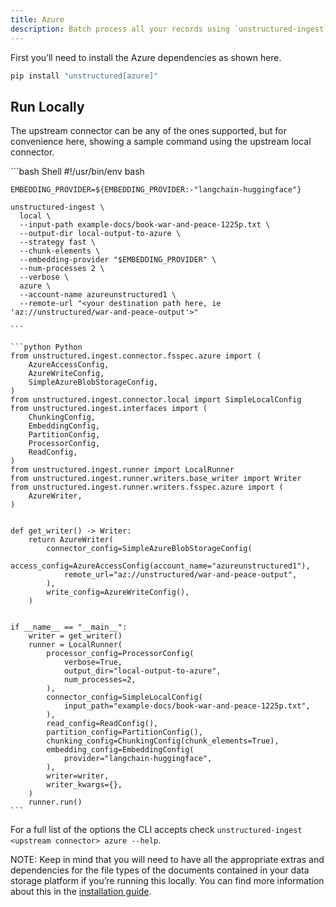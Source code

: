 ```yaml
---
title: Azure 
description: Batch process all your records using `unstructured-ingest` to store structured outputs locally on your filesystem and upload those local files to an Azure bucket.
---
```


First you’ll need to install the Azure dependencies as shown here.

```bash
pip install "unstructured[azure]"

```


## Run Locally

The upstream connector can be any of the ones supported, but for convenience here, showing a sample command using the upstream local connector.

<CodeGroup>
    ```bash Shell
    #!/usr/bin/env bash
    
    EMBEDDING_PROVIDER=${EMBEDDING_PROVIDER:-"langchain-huggingface"}
    
    unstructured-ingest \
      local \
      --input-path example-docs/book-war-and-peace-1225p.txt \
      --output-dir local-output-to-azure \
      --strategy fast \
      --chunk-elements \
      --embedding-provider "$EMBEDDING_PROVIDER" \
      --num-processes 2 \
      --verbose \
      azure \
      --account-name azureunstructured1 \
      --remote-url "<your destination path here, ie 'az://unstructured/war-and-peace-output'>"
    
    ```
    
    ```python Python 
    from unstructured.ingest.connector.fsspec.azure import (
        AzureAccessConfig,
        AzureWriteConfig,
        SimpleAzureBlobStorageConfig,
    )
    from unstructured.ingest.connector.local import SimpleLocalConfig
    from unstructured.ingest.interfaces import (
        ChunkingConfig,
        EmbeddingConfig,
        PartitionConfig,
        ProcessorConfig,
        ReadConfig,
    )
    from unstructured.ingest.runner import LocalRunner
    from unstructured.ingest.runner.writers.base_writer import Writer
    from unstructured.ingest.runner.writers.fsspec.azure import (
        AzureWriter,
    )
    
    
    def get_writer() -> Writer:
        return AzureWriter(
            connector_config=SimpleAzureBlobStorageConfig(
                access_config=AzureAccessConfig(account_name="azureunstructured1"),
                remote_url="az://unstructured/war-and-peace-output",
            ),
            write_config=AzureWriteConfig(),
        )
    
    
    if __name__ == "__main__":
        writer = get_writer()
        runner = LocalRunner(
            processor_config=ProcessorConfig(
                verbose=True,
                output_dir="local-output-to-azure",
                num_processes=2,
            ),
            connector_config=SimpleLocalConfig(
                input_path="example-docs/book-war-and-peace-1225p.txt",
            ),
            read_config=ReadConfig(),
            partition_config=PartitionConfig(),
            chunking_config=ChunkingConfig(chunk_elements=True),
            embedding_config=EmbeddingConfig(
                provider="langchain-huggingface",
            ),
            writer=writer,
            writer_kwargs={},
        )
        runner.run()
    ```
    
</CodeGroup>


For a full list of the options the CLI accepts check `unstructured-ingest <upstream connector> azure --help`.

NOTE: Keep in mind that you will need to have all the appropriate extras and dependencies for the file types of the documents contained in your data storage platform if you’re running this locally. You can find more information about this in the [installation guide](/installation/overview).